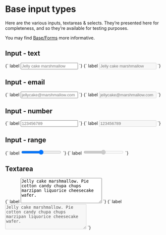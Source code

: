 
<Meta title="Base/Text inputs" />

# Base input types

Here are the various inputs, textareas & selects. They’re presented here for completeness, and so they’re available for testing purposes.

You may find [Base/Forms](/docs/base-forms--fieldset) more informative.

## Input - text

<Canvas isColumn>
  <Story name="Input - text">
    {`
      <label>label <input type="text" placeholder="Jelly cake marshmallow"></label>
    `}
  </Story>
  <Story name="Input - text (disabled)">
    {`
      <label>label <input type="text" placeholder="Jelly cake marshmallow" disabled></label>
    `}
  </Story>
</Canvas>

## Input - email

<Canvas isColumn>
  <Story name="Input - email">
    {`
      <label>label <input type="email" placeholder="jellycake@marshmallow.com"></label>
    `}
  </Story>
  <Story name="Input - email (disabled)">
    {`
      <label>label <input type="email" placeholder="jellycake@marshmallow.com" disabled></label>
    `}
  </Story>
</Canvas>

## Input - number

<Canvas isColumn>
  <Story name="Input - number">
    {`
      <label>label <input type="number" placeholder="123456789"></label>
    `}
  </Story>
  <Story name="Input - number (disabled)">
    {`
      <label>label <input type="number" placeholder="123456789" disabled></label>
    `}
  </Story>
</Canvas>

## Input - range

<Canvas isColumn>
  <Story name="Input - range">
    {`
      <label>label <input type="range" min="0" max="10" step="1"></label>
    `}
  </Story>
  <Story name="Input - range (disabled)">
    {`
      <label>label <input type="range" min="0" max="10" step="1" disabled></label>
    `}
  </Story>
</Canvas>

## Textarea

<Canvas isColumn>
  <Story name="Textarea">
    {`
      <label>label <textarea rows="5" cols="30" placeholder="Placeholder text">Jelly cake marshmallow. Pie cotton candy chupa chups marzipan liquorice cheesecake wafer.</textarea></label>
    `}
  </Story>
  <Story name="Textarea (disabled)">
    {`
      <label>label <textarea rows="5" cols="30" placeholder="Placeholder text" disabled>Jelly cake marshmallow. Pie cotton candy chupa chups marzipan liquorice cheesecake wafer.</textarea></label>
    `}
  </Story>
</Canvas>
